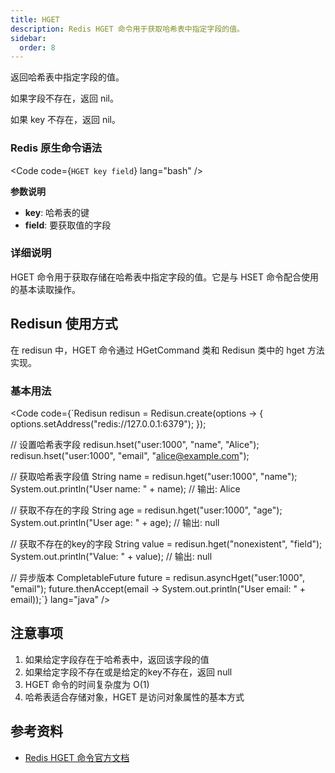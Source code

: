 ```yaml
---
title: HGET
description: Redis HGET 命令用于获取哈希表中指定字段的值。
sidebar:
  order: 8
---
```



返回哈希表中指定字段的值。

如果字段不存在，返回 nil。

如果 key 不存在，返回 nil。

### Redis 原生命令语法

<Code code={`HGET key field`} lang="bash" />

**参数说明**

- **key**: 哈希表的键
- **field**: 要获取值的字段

### 详细说明

HGET 命令用于获取存储在哈希表中指定字段的值。它是与 HSET 命令配合使用的基本读取操作。

## Redisun 使用方式

在 redisun 中，HGET 命令通过 HGetCommand 类和 Redisun 类中的 hget 方法实现。

### 基本用法

<Code code={`Redisun redisun = Redisun.create(options -> {
    options.setAddress("redis://127.0.0.1:6379");
});

// 设置哈希表字段
redisun.hset("user:1000", "name", "Alice");
redisun.hset("user:1000", "email", "alice@example.com");

// 获取哈希表字段值
String name = redisun.hget("user:1000", "name");
System.out.println("User name: " + name); // 输出: Alice

// 获取不存在的字段
String age = redisun.hget("user:1000", "age");
System.out.println("User age: " + age); // 输出: null

// 获取不存在的key的字段
String value = redisun.hget("nonexistent", "field");
System.out.println("Value: " + value); // 输出: null

// 异步版本
CompletableFuture<String> future = redisun.asyncHget("user:1000", "email");
future.thenAccept(email -> System.out.println("User email: " + email));`} lang="java" />

## 注意事项

1. 如果给定字段存在于哈希表中，返回该字段的值
2. 如果给定字段不存在或是给定的key不存在，返回 null
3. HGET 命令的时间复杂度为 O(1)
4. 哈希表适合存储对象，HGET 是访问对象属性的基本方式

## 参考资料

- [Redis HGET 命令官方文档](https://redis.io/commands/hget/)